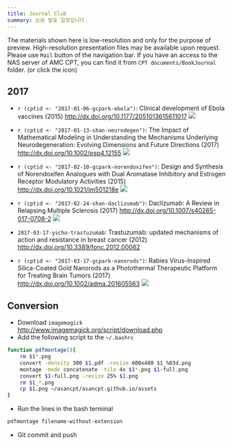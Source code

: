 ```yaml
---
title: Journal Club
summary: 논문 발표 일정입니다.
---
```


The materials shown here is low-resolution and only for the purpose of preview. 
High-resolution presentation files may be available upon request. Please use `Mail` button of the navigation bar.
If you have an access to the NAS server of AMC CPT, you can find it from `CPT documents/BookJournal` folder. (or click the <i class="fa fa-file-pdf-o"></i> icon)

## 2017

- `r (cptid <- "2017-01-06-gcpark-ebola")`: Clinical development of Ebola vaccines (2015) <http://dx.doi.org/10.1177/2051013615611017> 
[<i class="fa fa-file-pdf-o"></i>](`r paste0("ftp://172.21.61.202/cpt%20documents/BookJournal/2017/Journal/", cptid, "/", cptid, ".pdf")`)
![](/assets/`r paste0(cptid, ".png")`)

- `r (cptid <- "2017-01-13-shan-neurodegen")`: The Impact of Mathematical Modeling in Understanding the Mechanisms Underlying Neurodegeneration: Evolving Dimensions and Future Directions (2017) <http://dx.doi.org/10.1002/psp4.12155>
[<i class="fa fa-file-pdf-o"></i>](`r paste0("ftp://172.21.61.202/cpt%20documents/BookJournal/2017/Journal/", cptid, "/", cptid, ".pdf")`)
![](/assets/`r paste0(cptid, ".png")`)

- `r (cptid <- "2017-02-10-gcpark-norendoxifen")`: Design and Synthesis of Norendoxifen Analogues with Dual Aromatase Inhibitory and Estrogen Receptor Modulatory Activities (2015) <http://dx.doi.org/10.1021/jm501218e>
[<i class="fa fa-file-pdf-o"></i>](`r paste0("ftp://172.21.61.202/cpt%20documents/BookJournal/2017/Journal/", cptid, "/", cptid, ".pdf")`)
![](/assets/`r paste0(cptid, ".png")`)

- `r (cptid <- "2017-02-24-shan-daclizumab")`: Daclizumab: A Review in Relapsing Multiple Sclerosis (2017) <http://dx.doi.org/10.1007/s40265-017-0708-2>
[<i class="fa fa-file-pdf-o"></i>](`r paste0("ftp://172.21.61.202/cpt%20documents/BookJournal/2017/Journal/", cptid, "/", cptid, ".pdf")`)
![](/assets/`r paste0(cptid, ".png")`)

- `2017-03-17-yscho-trastuzumab`: Trastuzumab: updated mechanisms of action and resistance in breast cancer (2012) <http://dx.doi.org/10.3389/fonc.2012.00062>

- `r (cptid <- "2017-03-17-gcpark-nanorods")`: Rabies Virus-Inspired Silica-Coated Gold Nanorods as a Photothermal Therapeutic Platform for Treating Brain Tumors (2017) <http://dx.doi.org/10.1002/adma.201605563>
[<i class="fa fa-file-pdf-o"></i>](`r paste0("ftp://172.21.61.202/cpt%20documents/BookJournal/2017/Journal/", cptid, "/", cptid, ".pdf")`)
![](/assets/`r paste0(cptid, ".png")`)

## Conversion

- Download `imagemagick` <http://www.imagemagick.org/script/download.php>
- Add the following script to the `~/.bashrc`

```bash
function pdfmontage(){
    rm $1*.png
    convert -density 300 $1.pdf -resize 600x480 $1_%03d.png
    montage -mode concatenate -tile 4x $1*.png $1-full.png
    convert $1-full.png -resize 25% $1.png
    rm $1_*.png
    cp $1.png ~/asancpt/asancpt.github.io/assets
}
```

- Run the lines in the bash terminal

```bash
pdfmontage filename-without-extension
```

- Git commit and push
